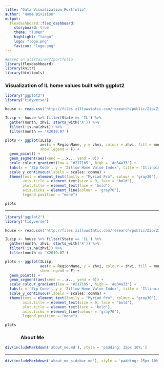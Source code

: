 ```yaml
---
title: "Data Visualization Portfolio"
author: "Home Division"
output: 
  flexdashboard::flex_dashboard:
    storyboard: true
    theme: "lumen"
    highlight: "tango"
    logo: "logo.png"
    favicon: "logo.png"
---
```


```r
#Based on alistaire47/portfolio
library(flexdashboard)
library(knitr)
library(htmltools)
```


### Visualization of IL home values built with ggplot2 {data-commentary-width=700}


```r

library("ggplot2")
library("tidyverse")

house <- read.csv("http://files.zillowstatic.com/research/public/Zip/Zip_Zhvi_AllHomes.csv",header=T)

ILzip <- house %>% filter(State == 'IL') %>% 
  gather(month, zhvi, starts_with('X')) %>% 
  filter(!is.na(zhvi)) %>% 
  filter(month == 'X2019.07')

plots <- ggplot(ILzip, 
                aes(x = RegionName, y = zhvi, colour = zhvi, fill = month), 
                show.legend = F) + 
  geom_point() + 
  geom_segment(aes(xend = ..x.., yend = 0)) + 
  scale_colour_gradient(low = '#2171b5', high = '#e34a33') + 
  labs(x = 'Zip Code', y = 'Zillow Home Value Index', title = 'Illinois Home Values July 2019') + 
  scale_y_continuous(labels = scales::comma) + 
  theme(text = element_text(family = "Myriad Pro", colour = "gray30"),
        axis.title = element_text(size = 9, face = 'bold'),
        plot.title = element_text(face = 'bold'), 
        axis.ticks = element_line(colour = 'gray70'),
        legend.position = "none")

plots

```

***

```r
library("ggplot2")
library("tidyverse")

house <- read.csv("http://files.zillowstatic.com/research/public/Zip/Zip_Zhvi_AllHomes.csv",header=T)

ILzip <- house %>% filter(State == 'IL') %>% 
  gather(month, zhvi, starts_with('X')) %>% 
  filter(!is.na(zhvi)) %>% 
  filter(month == 'X2019.07')

plots <- ggplot(ILzip, 
                aes(x = RegionName, y = zhvi, colour = zhvi, fill = month), 
                show.legend = F) + 
  geom_point() + 
  geom_segment(aes(xend = ..x.., yend = 0)) + 
  scale_colour_gradient(low = '#2171b5', high = '#e34a33') + 
  labs(x = 'Zip Code', y = 'Zillow Home Value Index', title = 'Illinois Home Values July 2019') + 
  scale_y_continuous(labels = scales::comma) + 
  theme(text = element_text(family = "Myriad Pro", colour = "gray30"),
        axis.title = element_text(size = 9, face = 'bold'),
        plot.title = element_text(face = 'bold'), 
        axis.ticks = element_line(colour = 'gray70'),
        legend.position = "none")

plots

```

### About Me {style="padding: 0px 10%;"}

```r
div(includeMarkdown('about_me.md'), style = 'padding: 25px 10%;')
```

***

```r
div(includeMarkdown('about_me_sidebar.md'), style = 'padding: 25px 10%;')
```
